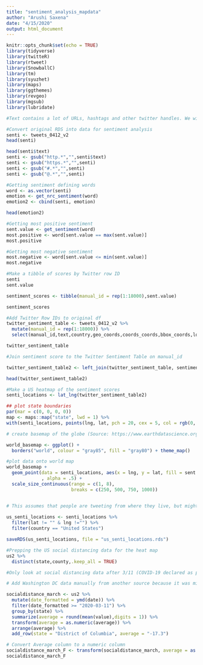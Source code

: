 ```yaml
---
title: "sentiment_analysis_mapdata"
author: "Arushi Saxena"
date: "4/15/2020"
output: html_document
---
```


```r
knitr::opts_chunk$set(echo = TRUE)
library(tidyverse)
library(twitteR)
library(rtweet)
library(SnowballC)
library(tm)
library(syuzhet)
library(maps)
library(ggthemes)
library(revgeo)
library(mgsub)
library(lubridate)
```


```r
#Text contains a lot of URLs, hashtags and other twitter handles. We will remove all these using the gsub function.

#Convert original RDS into data for sentiment analysis
senti <- tweets_0412_v2
head(senti)

head(senti$text)
senti <- gsub("http.*","",senti$text)
senti <- gsub("https.*","",senti)
senti <- gsub("#.*","",senti)
senti <- gsub("@.*","",senti)

#Getting sentiment defining words
word <- as.vector(senti)
emotion <- get_nrc_sentiment(word)
emotion2 <- cbind(senti, emotion) 

head(emotion2)

#Getting most positive sentiment
sent.value <- get_sentiment(word)
most.positive <- word[sent.value == max(sent.value)]
most.positive

#Getting most negative sentiment
most.negative <- word[sent.value <= min(sent.value)] 
most.negative 

#Make a tibble of scores by Twitter row ID
senti
sent.value

sentiment_scores <- tibble(manual_id = rep(1:18000),sent.value) 

sentiment_scores

#Add Twitter Row IDs to original df
twitter_sentiment_table <- tweets_0412_v2 %>%
  mutate(manual_id = rep(1:18000)) %>%
  select(manual_id,text,country,geo_coords,coords_coords,bbox_coords,location)

twitter_sentiment_table

#Join sentiment score to the Twitter Sentiment Table on manual_id

twitter_sentiment_table2 <- left_join(twitter_sentiment_table, sentiment_scores, by = "manual_id")

head(twitter_sentiment_table2)

#Make a US heatmap of the sentiment scores
senti_locations <- lat_lng(twitter_sentiment_table2)

## plot state boundaries
par(mar = c(0, 0, 0, 0))
map <- maps::map("state", lwd = 1) %>%
with(senti_locations, points(lng, lat, pch = 20, cex = 5, col = rgb(0, .3, .7, .75)))

# create basemap of the globe (Source: https://www.earthdatascience.org/courses/earth-analytics/get-data-using-apis/map-tweet-locations-over-time-r/)

world_basemap <- ggplot() +
  borders("world", colour = "gray85", fill = "gray80") + theme_map()

#plot data onto world map
world_basemap +
  geom_point(data = senti_locations, aes(x = lng, y = lat, fill = sent.value),
             , alpha = .5) +
  scale_size_continuous(range = c(1, 8),
                        breaks = c(250, 500, 750, 1000)) 


# This assumes that people are tweeting from where they live, but might not always be the case
  
us_senti_locations <- senti_locations %>%
  filter(lat != "" & lng !="") %>%
  filter(country == "United States")

saveRDS(us_senti_locations, file = "us_senti_locations.rds")

#Prepping the US social distancing data for the heat map
us2 %>%
  distinct(state,county,.keep_all = TRUE)

#Only look at social distancing data after 3/11 (COVID-19 declared as pandemic) and average the values accross counties and categories to get an average state level view.

# Add Washington DC data manually from another source because it was missing in this web scraping

socialdistance_march <- us2 %>%
  mutate(date_formatted = ymd(date)) %>%
  filter(date_formatted >= "2020-03-11") %>%
  group_by(state) %>%
  summarize(average = round(mean(value),digits = 1)) %>% 
  transform(average = as.numeric(average)) %>%
  arrange(average) %>%
  add_row(state = "District of Columbia", average = "-17.3")

# Convert Average column to a numeric column
socialdistance_march_F <- transform(socialdistance_march, average = as.numeric(average)) 
socialdistance_march_F
```


